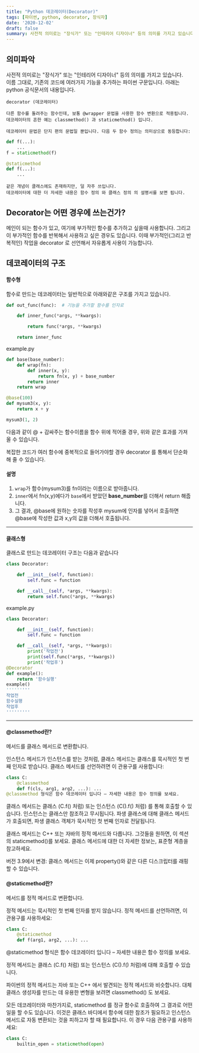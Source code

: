 ```yaml
---
title: "Python 데코레이터(Decorator)"
tags: [파이썬, python, decorator, 장식자]
date: '2020-12-02'
draft: false
summary: 사전적 의미로는 "장식가" 또는 "인테리어 디자이너" 등의 의미를 가지고 있습니다. 이름 그대로, 기존의 코드에 여러가지 기능을 추가하는 파이썬 구문입니다. 아래는 python 공식문서의 내용입니다.
---
```


## 의미파악

사전적 의미로는 "장식가" 또는 "인테리어 디자이너" 등의 의미를 가지고 있습니다.  
이름 그대로, 기존의 코드에 여러가지 기능을 추가하는 파이썬 구문입니다.
아래는 python 공식문서의 내용입니다.

```
decorator (데코레이터)

다른 함수를 돌려주는 함수인데, 보통 @wrapper 문법을 사용한 함수 변환으로 적용됩니다.
데코레이터의 흔한 예는 classmethod() 과 staticmethod() 입니다.

데코레이터 문법은 단지 편의 문법일 뿐입니다. 다음 두 함수 정의는 의미상으로 동등합니다:
```

```python
def f(...):
    ...
f = staticmethod(f)

@staticmethod
def f(...):
    ...
```

```
같은 개념이 클래스에도 존재하지만, 덜 자주 쓰입니다.
데코레이터에 대한 더 자세한 내용은 함수 정의 와 클래스 정의 의 설명서를 보면 됩니다.
```

## Decorator는 어떤 경우에 쓰는건가?

메인이 되는 함수가 있고, 여기에 부가적인 함수를 추가하고 싶을때 사용합니다.
그리고 이 부가적인 함수를 반복해서 사용하고 싶은 경우도 있습니다.
이때 부가적인(그리고 반복적인) 작업을 decorator 로 선언해서 자유롭게 사용이 가능합니다.

## 데코레이터의 구조

#### 함수형

함수로 만드는 데코레이터는 일반적으로 아래와같은 구조를 가지고 있습니다.

```python
def out_func(func):  # 기능을 추가할 함수를 인자로

    def inner_func(*args, **kwargs):

        return func(*args, **kwargs)

    return inner_func
```

example.py

```python
def base(base_number):
    def wrap(fn):
        def inner(x, y):
            return fn(x, y) + base_number
        return inner
    return wrap

@base(100)
def mysum3(x, y):
    return x + y

mysum3(1, 2)
```

다음과 같이 @ + 감싸주는 함수이름을 함수 위에 적어줄 경우, 위와 같은 효과를 가져 올 수 있습니다.

복잡한 코드가 여러 함수에 중복적으로 들어가야할 경우 decorator 를 통해서 단순화 해 줄 수 있습니다.

#### 설명

1. `wrap`가 함수(mysum3)를 fn이라는 이름으로 받아줍니다.
2. `inner`에서 fn(x,y)에다가 `base`에서 받았던 **base_number**를 더해서 return 해줍니다.
3. 그 결과, @base에 원하는 숫자를 작성후 mysum에 인자를 넣어서 호출하면 @base에 작성한 값과 x,y의 값을 더해서 호출됩니다.

---

#### 클래스형

클래스로 만드는 데코레이터 구조는 다음과 같습니다

```python
class Decorator:

    def __init__(self, function):
        self.func = function

    def __call__(self, *args, **kwargs):
        return self.func(*args, **kwargs)
```

example.py

```python
class Decorator:

    def __init__(self, function):
        self.func = function

    def __call__(self, *args, **kwargs):
        print('작업전')
        print(self.func(*args, **kwargs))
        print('작업후')
@Decorator
def example():
    return '함수실행'
example()
'''''''''
작업전
함수실행
작업후
'''''''''
```

---

#### @classmethod란?

메서드를 클래스 메서드로 변환합니다.

인스턴스 메서드가 인스턴스를 받는 것처럼, 클래스 메서드는 클래스를 묵시적인 첫 번째 인자로 받습니다. 클래스 메서드를 선언하려면 이 관용구를 사용합니다:

```python
class C:
    @classmethod
    def f(cls, arg1, arg2, ...): ...
@classmethod 형식은 함수 데코레이터 입니다 – 자세한 내용은 함수 정의를 보세요.
```

클래스 메서드는 클래스 (C.f() 처럼) 또는 인스턴스 (C().f() 처럼) 를 통해 호출할 수 있습니다. 인스턴스는 클래스만 참조하고 무시됩니다. 파생 클래스에 대해 클래스 메서드가 호출되면, 파생 클래스 객체가 묵시적인 첫 번째 인자로 전달됩니다.

클래스 메서드는 C++ 또는 자바의 정적 메서드와 다릅니다. 그것들을 원하면, 이 섹션의 staticmethod()를 보세요. 클래스 메서드에 대한 더 자세한 정보는, 표준형 계층을 참고하세요.

버전 3.9에서 변경: 클래스 메서드는 이제 property()와 같은 다른 디스크립터를 래핑 할 수 있습니다.

#### @staticmethod란?

메서드를 정적 메서드로 변환합니다.

정적 메서드는 묵시적인 첫 번째 인자를 받지 않습니다. 정적 메서드를 선언하려면, 이 관용구를 사용하세요:

```python
class C:
    @staticmethod
    def f(arg1, arg2, ...): ...
```

@staticmethod 형식은 함수 데코레이터 입니다 – 자세한 내용은 함수 정의를 보세요.

정적 메서드는 클래스 (C.f() 처럼) 또는 인스턴스 (C().f() 처럼)에 대해 호출할 수 있습니다.

파이썬의 정적 메서드는 자바 또는 C++ 에서 발견되는 정적 메서드와 비슷합니다. 대체 클래스 생성자를 만드는 데 유용한 변형을 보려면 classmethod() 도 보세요.

모든 데코레이터와 마찬가지로, staticmethod 를 정규 함수로 호출하여 그 결과로 어떤 일을 할 수도 있습니다. 이것은 클래스 바디에서 함수에 대한 참조가 필요하고 인스턴스 메서드로 자동 변환되는 것을 피하고자 할 때 필요합니다. 이 경우 다음 관용구를 사용하세요:

```python
class C:
    builtin_open = staticmethod(open)
```
